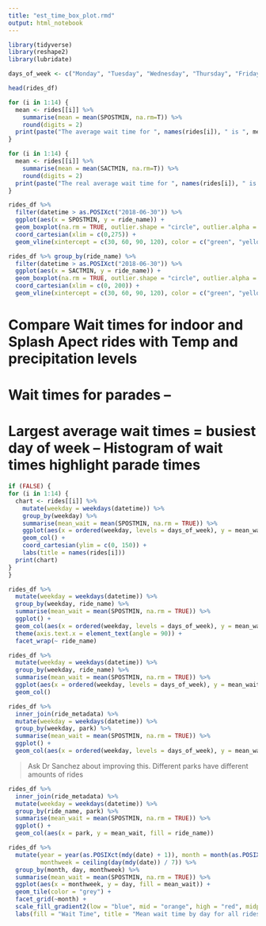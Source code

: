 ```yaml
---
title: "est_time_box_plot.rmd"
output: html_notebook
---
```


```r
library(tidyverse)
library(reshape2)
library(lubridate)

days_of_week <- c("Monday", "Tuesday", "Wednesday", "Thursday", "Friday", "Saturday", "Sunday")
```

```r
head(rides_df)
```


```r
for (i in 1:14) {
  mean <- rides[[i]] %>%
    summarise(mean = mean(SPOSTMIN, na.rm=T)) %>%
    round(digits = 2)
  print(paste("The average wait time for ", names(rides[i]), " is ", mean, sep = ""))
}
```


```r
for (i in 1:14) {
  mean <- rides[[i]] %>%
    summarise(mean = mean(SACTMIN, na.rm=T)) %>%
    round(digits = 2)
  print(paste("The real average wait time for ", names(rides[i]), " is ", mean, sep = ""))
}
```


```r
rides_df %>%
  filter(datetime > as.POSIXct("2018-06-30")) %>%
  ggplot(aes(x = SPOSTMIN, y = ride_name)) +
  geom_boxplot(na.rm = TRUE, outlier.shape = "circle", outlier.alpha = .1, size = 1) + 
  coord_cartesian(xlim = c(0,275)) +
  geom_vline(xintercept = c(30, 60, 90, 120), color = c("green", "yellow", "orange", "red"), size = 1)
```


```r
rides_df %>% group_by(ride_name) %>%
  filter(datetime > as.POSIXct("2018-06-30")) %>%
  ggplot(aes(x = SACTMIN, y = ride_name)) +
  geom_boxplot(na.rm = TRUE, outlier.shape = "circle", outlier.alpha = .1, size = 1) +
  coord_cartesian(xlim = c(0, 200)) +
  geom_vline(xintercept = c(30, 60, 90, 120), color = c("green", "yellow", "orange", "red"), size = 1)
```
# Compare Wait times for indoor and Splash Apect rides with Temp and precipitation levels

# Wait times for parades -- 

# Largest average wait times = busiest day of week -- Histogram of wait times highlight parade times
```r
if (FALSE) {
for (i in 1:14) {
  chart <- rides[[i]] %>%
    mutate(weekday = weekdays(datetime)) %>%
    group_by(weekday) %>%
    summarise(mean_wait = mean(SPOSTMIN, na.rm = TRUE)) %>%
    ggplot(aes(x = ordered(weekday, levels = days_of_week), y = mean_wait)) +
    geom_col() +
    coord_cartesian(ylim = c(0, 150)) +
    labs(title = names(rides[i]))
  print(chart)
}
}
```


```r
rides_df %>%
  mutate(weekday = weekdays(datetime)) %>%
  group_by(weekday, ride_name) %>%
  summarise(mean_wait = mean(SPOSTMIN, na.rm = TRUE)) %>%
  ggplot() +
  geom_col(aes(x = ordered(weekday, levels = days_of_week), y = mean_wait)) +
  theme(axis.text.x = element_text(angle = 90)) +
  facet_wrap(~ ride_name)
```


```r
rides_df %>%
  mutate(weekday = weekdays(datetime)) %>%
  group_by(weekday, ride_name) %>%
  summarise(mean_wait = mean(SPOSTMIN, na.rm = TRUE)) %>%
  ggplot(aes(x = ordered(weekday, levels = days_of_week), y = mean_wait, fill = ride_name)) +
  geom_col()
```


```r
rides_df %>%
  inner_join(ride_metadata) %>%
  mutate(weekday = weekdays(datetime)) %>%
  group_by(weekday, park) %>%
  summarise(mean_wait = mean(SPOSTMIN, na.rm = TRUE)) %>%
  ggplot() +
  geom_col(aes(x = ordered(weekday, levels = days_of_week), y = mean_wait, fill = park))
```

> Ask Dr Sanchez about improving this. Different parks have different amounts of rides

```r
rides_df %>%
  inner_join(ride_metadata) %>%
  mutate(weekday = weekdays(datetime)) %>%
  group_by(ride_name, park) %>%
  summarise(mean_wait = mean(SPOSTMIN, na.rm = TRUE)) %>%
  ggplot() +
  geom_col(aes(x = park, y = mean_wait, fill = ride_name))
```


```r
rides_df %>%
  mutate(year = year(as.POSIXct(mdy(date) + 1)), month = month(as.POSIXct(mdy(date) + 1)), day = weekdays(as.POSIXct(mdy(date) + 1)),
         monthweek = ceiling(day(mdy(date)) / 7)) %>%
  group_by(month, day, monthweek) %>%
  summarise(mean_wait = mean(SPOSTMIN, na.rm = TRUE)) %>% 
  ggplot(aes(x = monthweek, y = day, fill = mean_wait)) +
  geom_tile(color = "grey") +
  facet_grid(~month) +
  scale_fill_gradient2(low = "blue", mid = "orange", high = "red", midpoint = 60) +
  labs(fill = "Wait Time", title = "Mean wait time by day for all rides")
```

